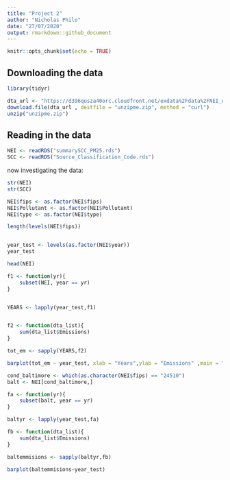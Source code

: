 ```yaml
---
title: "Project 2"
author: "Nicholas Philo"
date: "27/07/2020"
output: rmarkdown::github_document
---
```




```r
knitr::opts_chunk$set(echo = TRUE)
```

## Downloading the data

```r
library(tidyr)
```


```r
dta_url <- "https://d396qusza40orc.cloudfront.net/exdata%2Fdata%2FNEI_data.zip"
download.file(dta_url , destfile = "unzipme.zip", method = "curl")
unzip("unzipme.zip")
```
## Reading in the data
```r
NEI <- readRDS("summarySCC_PM25.rds")
SCC <- readRDS("Source_Classification_Code.rds")
```

now investigating the data:
```r
str(NEI)
str(SCC)
```

```r
NEI$fips <- as.factor(NEI$fips)
NEI$Pollutant <- as.factor(NEI$Pollutant)
NEI$type <- as.factor(NEI$type)

length(levels(NEI$fips))


year_test <- levels(as.factor(NEI$year))
year_test

```

```r
head(NEI)
```

```r




f1 <- function(yr){
    subset(NEI, year == yr)
}


YEARS <- lapply(year_test,f1)


f2 <- function(dta_list){
    sum(dta_list$Emissions)
}

tot_em <- sapply(YEARS,f2)

barplot(tot_em ~ year_test, xlab = "Years",ylab = "Emissions" ,main = "Total US Emmisions in 1999, 2002, 2005 & 2008", col = "wheat", space = 0.1, border = NA, axes = TRUE, ylim = c(  0,max(tot_em)*1.1  )  )


```


```r
cond_baltimore <- which(as.character(NEI$fips) == "24510")
balt <- NEI[cond_baltimore,]

fa <- function(yr){
    subset(balt, year == yr)
}

baltyr <- lapply(year_test,fa)

fb <- function(dta_list){
    sum(dta_list$Emissions)
}

baltemmisions <- sapply(baltyr,fb)

barplot(baltemmisions~year_test)

```

